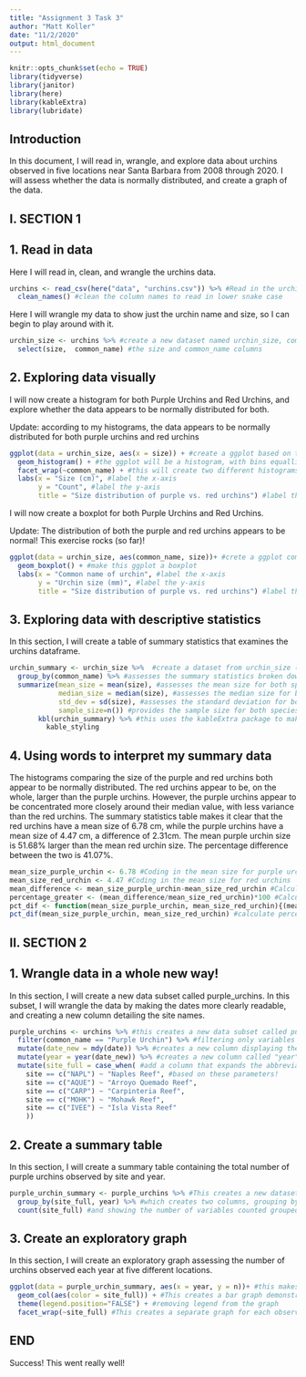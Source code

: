 ```yaml
---
title: "Assignment 3 Task 3"
author: "Matt Koller"
date: "11/2/2020"
output: html_document
---
```


```r
knitr::opts_chunk$set(echo = TRUE)
library(tidyverse)
library(janitor)
library(here)
library(kableExtra)
library(lubridate)

```

## Introduction

In this document, I will read in, wrangle, and explore data about urchins observed in five locations near Santa Barbara from 2008 through 2020. I will assess whether the data is normally distributed, and create a graph of the data.

## I. SECTION 1

## 1. Read in data

Here I will read in, clean, and wrangle the urchins data.

```r
urchins <- read_csv(here("data", "urchins.csv")) %>% #Read in the urchins data from the data subfolder
  clean_names() #clean the column names to read in lower snake case
```

Here I will wrangle my data to show just the urchin name and size, so I can begin to play around with it.

```r
urchin_size <- urchins %>% #create a new dataset named urchin_size, comprised of...
  select(size,  common_name) #the size and common_name columns
```

## 2. Exploring data visually

I will now create a histogram for both Purple Urchins and Red Urchins, and explore whether the data appears to be normally distributed for both. 

Update: according to my histograms, the data appears to be normally distributed for both purple urchins and red urchins
```r
ggplot(data = urchin_size, aes(x = size)) + #create a ggplot based on the urchin_size data; the size will go along the x-axis
  geom_histogram() + #the ggplot will be a histogram, with bins equalling 20
  facet_wrap(~common_name) + #this will create two different histograms, one for each kind of urchin
  labs(x = "Size (cm)", #label the x-axis
       y = "Count", #label the y-axis
       title = "Size distribution of purple vs. red urchins") #label the graph
```

I will now create a boxplot for both Purple Urchins and Red Urchins.

Update: The distribution of both the purple and red urchins appears to be normal! This exercise rocks (so far)!

```r
ggplot(data = urchin_size, aes(common_name, size))+ #crete a ggplot comparing common_name and size
  geom_boxplot() + #make this ggplot a boxplot
  labs(x = "Common name of urchin", #label the x-axis
       y = "Urchin size (mm)", #label the y-axis
       title = "Size distribution of purple vs. red urchins") #label the graph
```

## 3. Exploring data with descriptive statistics

In this section, I will create a table of summary statistics that examines the urchins dataframe.

```r
urchin_summary <- urchin_size %>%  #create a dataset from urchin_size (which only displays size and common name), that
  group_by(common_name) %>% #assesses the summary statistics broken down by common_name
  summarize(mean_size = mean(size), #assesses the mean size for both species
            median_size = median(size), #assesses the median size for both species
            std_dev = sd(size), #assesses the standard deviation for both species
            sample_size=n()) #provides the sample size for both species
       kbl(urchin_summary) %>% #this uses the kableExtra package to make the summary stats table look neat and tidy!
         kable_styling
```

## 4. Using words to interpret my summary data 

The histograms comparing the size of the purple and red urchins both appear to be normally distributed. The red urchins appear to be, on the whole, larger than the purple urchins. However, the purple urchins appear to be concentrated more closely around their median value, with less variance than the red urchins. The summary statistics table makes it clear that the red urchins have a mean size of 6.78 cm, while the purple urchins have a mean size of 4.47 cm, a difference of 2.31cm. The mean purple urchin size is 51.68% larger than the mean red urchin size. The percentage difference between the two is 41.07%.

```r
mean_size_purple_urchin <- 6.78 #Coding in the mean size for purple urchins
mean_size_red_urchin <- 4.47 #Coding in the mean size for red urchins
mean_difference <- mean_size_purple_urchin-mean_size_red_urchin #Calculating the difference in means
percentage_greater <- (mean_difference/mean_size_red_urchin)*100 #Calculating the percentage difference according to the following: on average, how much bigger (percentage-wise) are purple urchins than red urchins?
pct_dif <- function(mean_size_purple_urchin, mean_size_red_urchin){(mean_size_red_urchin-mean_size_purple_urchin)/((mean_size_purple_urchin+mean_size_red_urchin)/2)} #Use a function to calculate percentage difference between the two
pct_dif(mean_size_purple_urchin, mean_size_red_urchin) #calculate percentage difference

```


## II. SECTION 2

## 1. Wrangle data in a whole new way!

In this section, I will create a new data subset called purple_urchins. In this subset, I will wrangle the data by making the dates more clearly readable, and creating a new column detailing the site names.

```r
purple_urchins <- urchins %>% #this creates a new data subset called purple_urchins
  filter(common_name == "Purple Urchin") %>% #filtering only variables whose common_name is "Purple Urchin"
  mutate(date_new = mdy(date)) %>% #creates a new column displaying the data in "Date" class as YYYY-MM-DD
  mutate(year = year(date_new)) %>% #creates a new column called "year" displaying just the year of the variable
  mutate(site_full = case_when( #add a column that expands the abbreviated name of the site into the full site..
    site == c("NAPL") ~ "Naples Reef", #based on these parameters!
    site == c("AQUE") ~ "Arroyo Quemado Reef",
    site == c("CARP") ~ "Carpinteria Reef",
    site == c("MOHK") ~ "Mohawk Reef",
    site == c("IVEE") ~ "Isla Vista Reef"
    ))
```

## 2. Create a summary table

In this section, I will create a summary table containing the total number of purple urchins observed by site and year.

```r
purple_urchin_summary <- purple_urchins %>% #This creates a new dataset based on purple_urchins, called purple_urchin_summary...
  group_by(site_full, year) %>% #which creates two columns, grouping by the full site name and year...
  count(site_full) #and showing the number of variables counted grouped by both site name and year
```

## 3. Create an exploratory graph

In this section, I will create an exploratory graph assessing the number of urchins observed each year at five different locations.

```r

ggplot(data = purple_urchin_summary, aes(x = year, y = n))+ #this makes a graph comparing the year with the urchin count during each year. The "n" comes from the column generated in the previous code chunk by using the count function to tally the number of urchin observations at each site for each year.
  geom_col(aes(color = site_full)) + #This creates a bar graph demonstrating the counts of urchins by year at each reef. I originally tried doing a histogram and was getting tripped up, because the histogram only requires a single x variable and I couldn't find a way to give it a y variable (or somehow change my code in the previous chunk such that it was counting the number of observations), so I checked the Slack and others were having issues too....issues which were solved by using a geom_col!
  theme(legend.position="FALSE") + #removing legend from the graph
  facet_wrap(~site_full) #This creates a separate graph for each observation site!

```

## END

Success! This went really well!
